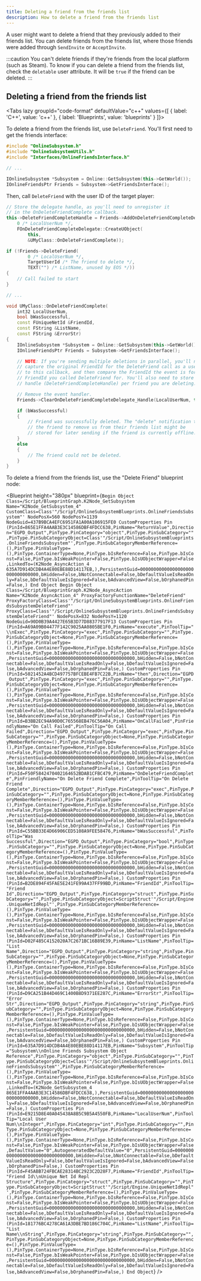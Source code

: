 ```yaml
---
title: Deleting a friend from the friends list
description: How to delete a friend from the friends list
---
```



A user might want to delete a friend that they previously added to their friends list. You can delete friends from the friends list, where those friends were added through `SendInvite` or `AcceptInvite`.

:::caution
You can't delete friends if they're friends from the local platform (such as Steam). To know if you can delete a friend from the friends list, check the `deletable` user attribute. It will be `true` if the friend can be deleted.
:::

## Deleting a friend from the friends list

<Tabs lazy groupId="code-format" defaultValue="c++" values={[ { label: 'C++', value: 'c++' }, { label: 'Blueprints', value: 'blueprints' } ]}>
<TabItem value="c++">

To delete a friend from the friends list, use `DeleteFriend`. You'll first need to get the friends interface:

```cpp
#include "OnlineSubsystem.h"
#include "OnlineSubsystemUtils.h"
#include "Interfaces/OnlineFriendsInterface.h"

// ...

IOnlineSubsystem *Subsystem = Online::GetSubsystem(this->GetWorld());
IOnlineFriendsPtr Friends = Subsystem->GetFriendsInterface();
```

Then, call `DeleteFriend` with the user ID of the target player:

```cpp
// Store the delegate handle, as you'll need to unregister it
// in the OnDeleteFriendComplete callback.
this->DeleteFriendCompleteHandle = Friends->AddOnDeleteFriendCompleteDelegate_Handle(
    0 /* LocalUserNum */,
    FOnDeleteFriendCompleteDelegate::CreateUObject(
        this,
        &UMyClass::OnDeleteFriendComplete));

if (!Friends->DeleteFriend(
        0 /* LocalUserNum */,
        TargetUserId /* The friend to delete */,
        TEXT("") /* ListName, unused by EOS */))
{
    // Call failed to start
}

// ...

void UMyClass::OnDeleteFriendComplete(
    int32 LocalUserNum,
    bool bWasSuccessful,
    const FUniqueNetId &FriendId,
    const FString &ListName,
    const FString &ErrorStr)
{
    IOnlineSubsystem *Subsystem = Online::GetSubsystem(this->GetWorld());
    IOnlineFriendsPtr Friends = Subsystem->GetFriendsInterface();

    // NOTE: If you're sending multiple deletions in parallel, you'll need to
    // capture the original FriendId for the DeleteFriend call as a user parameter
    // to this callback, and then compare the FriendId the event is for with the
    // FriendId you called DeleteFriend for. You'll also need to store the delegate
    // handle (DeleteFriendCompleteHandle) per friend you are deleting.

    // Remove the event handler.
    Friends->ClearOnDeleteFriendCompleteDelegate_Handle(LocalUserNum, this->DeleteFriendCompleteHandle);

    if (bWasSuccessful)
    {
        // Friend was successfully deleted. The "delete" notification to tell
        // the friend to remove us from their friends list might be
        // stored for later sending if the friend is currently offline.
    }
    else
    {
        // The friend could not be deleted.
    }
}
```

</TabItem>
<TabItem value="blueprints">

To delete a friend from the friends list, use the "Delete Friend" blueprint node:

<Blueprint height="380px" blueprint={`
Begin Object Class=/Script/BlueprintGraph.K2Node_GetSubsystem Name="K2Node_GetSubsystem_4"
   CustomClass=Class'"/Script/OnlineSubsystemBlueprints.OnlineFriendsSubsystem"'
   NodePosX=560
   NodePosY=1139
   NodeGuid=437B9BCA4EFC6951FA1A00A106915FE0
   CustomProperties Pin (PinId=865E1FFA4AAB3E3C14586DBF4FDCC638,PinName="ReturnValue",Direction="EGPD_Output",PinType.PinCategory="object",PinType.PinSubCategory="",PinType.PinSubCategoryObject=Class'"/Script/OnlineSubsystemBlueprints.OnlineFriendsSubsystem"',PinType.PinSubCategoryMemberReference=(),PinType.PinValueType=(),PinType.ContainerType=None,PinType.bIsReference=False,PinType.bIsConst=False,PinType.bIsWeakPointer=False,PinType.bIsUObjectWrapper=False,LinkedTo=(K2Node_AsyncAction_4 635A7D914DCDB4A4E80EBE88D14117EB,),PersistentGuid=00000000000000000000000000000000,bHidden=False,bNotConnectable=False,bDefaultValueIsReadOnly=False,bDefaultValueIsIgnored=False,bAdvancedView=False,bOrphanedPin=False,)
End Object
Begin Object Class=/Script/BlueprintGraph.K2Node_AsyncAction Name="K2Node_AsyncAction_4"
   ProxyFactoryFunctionName="DeleteFriend"
   ProxyFactoryClass=Class'"/Script/OnlineSubsystemBlueprints.OnlineFriendsSubsystemDeleteFriend"'
   ProxyClass=Class'"/Script/OnlineSubsystemBlueprints.OnlineFriendsSubsystemDeleteFriend"'
   NodePosX=832
   NodePosY=1120
   NodeGuid=90D0B39A4427E65B3D77D88377917F13
   CustomProperties Pin (PinId=A69A09B04477F142C9025AA0805BE1F0,PinName="execute",PinToolTip="\\nExec",PinType.PinCategory="exec",PinType.PinSubCategory="",PinType.PinSubCategoryObject=None,PinType.PinSubCategoryMemberReference=(),PinType.PinValueType=(),PinType.ContainerType=None,PinType.bIsReference=False,PinType.bIsConst=False,PinType.bIsWeakPointer=False,PinType.bIsUObjectWrapper=False,PersistentGuid=00000000000000000000000000000000,bHidden=False,bNotConnectable=False,bDefaultValueIsReadOnly=False,bDefaultValueIsIgnored=False,bAdvancedView=False,bOrphanedPin=False,)
   CustomProperties Pin (PinId=5021452A4BCD497757BFCEBE4FB7C22B,PinName="then",Direction="EGPD_Output",PinType.PinCategory="exec",PinType.PinSubCategory="",PinType.PinSubCategoryObject=None,PinType.PinSubCategoryMemberReference=(),PinType.PinValueType=(),PinType.ContainerType=None,PinType.bIsReference=False,PinType.bIsConst=False,PinType.bIsWeakPointer=False,PinType.bIsUObjectWrapper=False,PersistentGuid=00000000000000000000000000000000,bHidden=False,bNotConnectable=False,bDefaultValueIsReadOnly=False,bDefaultValueIsIgnored=False,bAdvancedView=False,bOrphanedPin=False,)
   CustomProperties Pin (PinId=B3BB2EC94A90D0C765568EB476C56A04,PinName="OnCallFailed",PinFriendlyName="On Call Failed",PinToolTip="On Call Failed",Direction="EGPD_Output",PinType.PinCategory="exec",PinType.PinSubCategory="",PinType.PinSubCategoryObject=None,PinType.PinSubCategoryMemberReference=(),PinType.PinValueType=(),PinType.ContainerType=None,PinType.bIsReference=False,PinType.bIsConst=False,PinType.bIsWeakPointer=False,PinType.bIsUObjectWrapper=False,PersistentGuid=00000000000000000000000000000000,bHidden=False,bNotConnectable=False,bDefaultValueIsReadOnly=False,bDefaultValueIsIgnored=False,bAdvancedView=False,bOrphanedPin=False,)
   CustomProperties Pin (PinId=F50F5842470402164652BDAB1CFBC479,PinName="OnDeleteFriendComplete",PinFriendlyName="On Delete Friend Complete",PinToolTip="On Delete Friend Complete",Direction="EGPD_Output",PinType.PinCategory="exec",PinType.PinSubCategory="",PinType.PinSubCategoryObject=None,PinType.PinSubCategoryMemberReference=(),PinType.PinValueType=(),PinType.ContainerType=None,PinType.bIsReference=False,PinType.bIsConst=False,PinType.bIsWeakPointer=False,PinType.bIsUObjectWrapper=False,PersistentGuid=00000000000000000000000000000000,bHidden=False,bNotConnectable=False,bDefaultValueIsReadOnly=False,bDefaultValueIsIgnored=False,bAdvancedView=False,bOrphanedPin=False,)
   CustomProperties Pin (PinId=C55BB33E4D66906CED5108A9FEE58476,PinName="bWasSuccessful",PinToolTip="Was Successful",Direction="EGPD_Output",PinType.PinCategory="bool",PinType.PinSubCategory="",PinType.PinSubCategoryObject=None,PinType.PinSubCategoryMemberReference=(),PinType.PinValueType=(),PinType.ContainerType=None,PinType.bIsReference=False,PinType.bIsConst=False,PinType.bIsWeakPointer=False,PinType.bIsUObjectWrapper=False,PersistentGuid=00000000000000000000000000000000,bHidden=False,bNotConnectable=False,bDefaultValueIsReadOnly=False,bDefaultValueIsIgnored=False,bAdvancedView=False,bOrphanedPin=False,)
   CustomProperties Pin (PinId=B2DE894F45FAE5E241FE99A437FF99BD,PinName="FriendId",PinToolTip="Friend Id",Direction="EGPD_Output",PinType.PinCategory="struct",PinType.PinSubCategory="",PinType.PinSubCategoryObject=ScriptStruct'"/Script/Engine.UniqueNetIdRepl"',PinType.PinSubCategoryMemberReference=(),PinType.PinValueType=(),PinType.ContainerType=None,PinType.bIsReference=False,PinType.bIsConst=False,PinType.bIsWeakPointer=False,PinType.bIsUObjectWrapper=False,PersistentGuid=00000000000000000000000000000000,bHidden=False,bNotConnectable=False,bDefaultValueIsReadOnly=False,bDefaultValueIsIgnored=False,bAdvancedView=False,bOrphanedPin=False,)
   CustomProperties Pin (PinId=D02F485C4152020A7C2671BC16B89E39,PinName="ListName",PinToolTip="List Name",Direction="EGPD_Output",PinType.PinCategory="string",PinType.PinSubCategory="",PinType.PinSubCategoryObject=None,PinType.PinSubCategoryMemberReference=(),PinType.PinValueType=(),PinType.ContainerType=None,PinType.bIsReference=False,PinType.bIsConst=False,PinType.bIsWeakPointer=False,PinType.bIsUObjectWrapper=False,PersistentGuid=00000000000000000000000000000000,bHidden=False,bNotConnectable=False,bDefaultValueIsReadOnly=False,bDefaultValueIsIgnored=False,bAdvancedView=False,bOrphanedPin=False,)
   CustomProperties Pin (PinId=D9CA251B44D469C1400B8D9371EE287C,PinName="ErrorStr",PinToolTip="Error Str",Direction="EGPD_Output",PinType.PinCategory="string",PinType.PinSubCategory="",PinType.PinSubCategoryObject=None,PinType.PinSubCategoryMemberReference=(),PinType.PinValueType=(),PinType.ContainerType=None,PinType.bIsReference=False,PinType.bIsConst=False,PinType.bIsWeakPointer=False,PinType.bIsUObjectWrapper=False,PersistentGuid=00000000000000000000000000000000,bHidden=False,bNotConnectable=False,bDefaultValueIsReadOnly=False,bDefaultValueIsIgnored=False,bAdvancedView=False,bOrphanedPin=False,)
   CustomProperties Pin (PinId=635A7D914DCDB4A4E80EBE88D14117EB,PinName="Subsystem",PinToolTip="Subsystem\\nOnline Friends Subsystem Object Reference",PinType.PinCategory="object",PinType.PinSubCategory="",PinType.PinSubCategoryObject=Class'"/Script/OnlineSubsystemBlueprints.OnlineFriendsSubsystem"',PinType.PinSubCategoryMemberReference=(),PinType.PinValueType=(),PinType.ContainerType=None,PinType.bIsReference=False,PinType.bIsConst=False,PinType.bIsWeakPointer=False,PinType.bIsUObjectWrapper=False,LinkedTo=(K2Node_GetSubsystem_4 865E1FFA4AAB3E3C14586DBF4FDCC638,),PersistentGuid=00000000000000000000000000000000,bHidden=False,bNotConnectable=False,bDefaultValueIsReadOnly=False,bDefaultValueIsIgnored=False,bAdvancedView=False,bOrphanedPin=False,)
   CustomProperties Pin (PinId=E9215D8E40A045438A8B5C9B5A4550FB,PinName="LocalUserNum",PinToolTip="Local User Num\\nInteger",PinType.PinCategory="int",PinType.PinSubCategory="",PinType.PinSubCategoryObject=None,PinType.PinSubCategoryMemberReference=(),PinType.PinValueType=(),PinType.ContainerType=None,PinType.bIsReference=False,PinType.bIsConst=False,PinType.bIsWeakPointer=False,PinType.bIsUObjectWrapper=False,DefaultValue="0",AutogeneratedDefaultValue="0",PersistentGuid=00000000000000000000000000000000,bHidden=False,bNotConnectable=False,bDefaultValueIsReadOnly=False,bDefaultValueIsIgnored=False,bAdvancedView=False,bOrphanedPin=False,)
   CustomProperties Pin (PinId=F45ABB724FBCAE28314BC2923C2D28F7,PinName="FriendId",PinToolTip="Friend Id\\nUnique Net Id Repl Structure",PinType.PinCategory="struct",PinType.PinSubCategory="",PinType.PinSubCategoryObject=ScriptStruct'"/Script/Engine.UniqueNetIdRepl"',PinType.PinSubCategoryMemberReference=(),PinType.PinValueType=(),PinType.ContainerType=None,PinType.bIsReference=False,PinType.bIsConst=False,PinType.bIsWeakPointer=False,PinType.bIsUObjectWrapper=False,PersistentGuid=00000000000000000000000000000000,bHidden=False,bNotConnectable=False,bDefaultValueIsReadOnly=False,bDefaultValueIsIgnored=False,bAdvancedView=False,bOrphanedPin=False,)
   CustomProperties Pin (PinId=181776BC4278CA61A3DBE7BD186C704C,PinName="ListName",PinToolTip="List Name\\nString",PinType.PinCategory="string",PinType.PinSubCategory="",PinType.PinSubCategoryObject=None,PinType.PinSubCategoryMemberReference=(),PinType.PinValueType=(),PinType.ContainerType=None,PinType.bIsReference=False,PinType.bIsConst=False,PinType.bIsWeakPointer=False,PinType.bIsUObjectWrapper=False,PersistentGuid=00000000000000000000000000000000,bHidden=False,bNotConnectable=False,bDefaultValueIsReadOnly=False,bDefaultValueIsIgnored=False,bAdvancedView=False,bOrphanedPin=False,)
End Object
`} />
</TabItem>
</Tabs>
